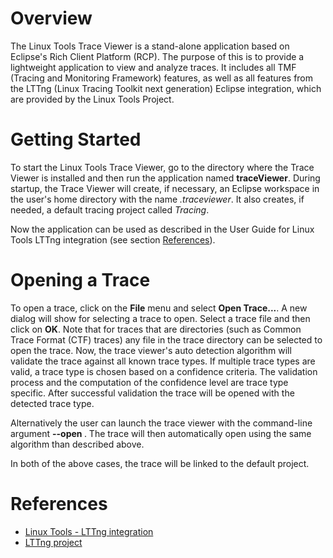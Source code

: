 = Overview =
The Linux Tools Trace Viewer is a stand-alone application based on Eclipse's
Rich Client Platform (RCP). The purpose of this is to provide a lightweight
application to view and analyze traces. It includes all TMF (Tracing and
Monitoring Framework) features, as well as all features from the LTTng (Linux
Tracing Toolkit next generation) Eclipse integration, which are provided by the
Linux Tools Project.

= Getting Started =
To start the Linux Tools Trace Viewer, go to the directory where the Trace
Viewer is installed and then run the application named '''traceViewer'''.
During startup, the Trace Viewer will create, if necessary, an Eclipse workspace
in the user's home directory with the name ''.traceviewer''. It also creates, if
needed, a default tracing project called ''Tracing''.

Now the application can be used as described in the User Guide for Linux Tools
LTTng integration (see section [[#References | References]]).

= Opening a Trace =
To open a trace, click on the '''File''' menu and select '''Open Trace...'''.
A new dialog will show for selecting a trace to open. Select a trace file
and then click on '''OK'''. Note that for traces that are directories
(such as Common Trace Format (CTF) traces) any file in the trace directory can
be selected to open the trace. Now, the trace viewer's auto detection algorithm
will validate the trace against all known trace types. If multiple trace types
are valid, a trace type is chosen based on a confidence criteria. The
validation process and the computation of the confidence level are trace type
specific. After successful validation the trace will be opened with the
detected trace type.

Alternatively the user can launch the trace viewer with the command-line
argument '''--open <trace-path>'''. The trace will then automatically open 
using the same algorithm than described above.

In both of the above cases, the trace will be linked to the default project.

= References =

* [http://www.eclipse.org/linuxtools/projectPages/lttng/ Linux Tools - LTTng integration]
* [http://www.lttng.org/ LTTng project]

